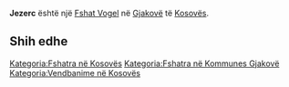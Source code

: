 {{Fshat në Kosovës
 | Emri                = Jezerc
| sqi_N_name = Jezerc
| sqi_N_FULL_NAME_RO = Jezerc
| sqi_N_FULL_NAME_ND_RO = Jezerc
| sqi_N_SORT_NAME_RG = JEZERC
| sqi_N_FULL_NAME_RG = Jezerc
| sqi_N_FULL_NAME_ND_RG = Jezerc
| srp_N_name = Jezerce
| srp_N_FULL_NAME_RO = Jezerce
| srp_N_FULL_NAME_ND_RO = Jezerce
| srp_N_SORT_NAME_RG = JEZERCE
| srp_N_FULL_NAME_RG = Jezerce
| srp_N_FULL_NAME_ND_RG = Jezerce
| srp_NS_name = Језерце
| srp_NS_FULL_NAME_RO = Језерце
| srp_NS_FULL_NAME_ND_RO = Језерце
| srp_NS_SORT_NAME_RG = ЈЕЗЕРЦЕ
| srp_NS_FULL_NAME_RG = Језерце
| srp_NS_FULL_NAME_ND_RG = Језерце
| std_V_name = Likeni
| std_V_FULL_NAME_RO = Likeni
| std_V_FULL_NAME_ND_RO = Likeni
| std_V_SORT_NAME_RG = LIKENI
| std_V_FULL_NAME_RG = Likeni
| std_V_FULL_NAME_ND_RG = Likeni

 | Emri (Rasa dhanore) = 
 | Figura              = 
 | Shteti              = Kosovo
 | Komuna              = Gjakovë
 | Kodi postar         = 
 | Sipërfaqja          = 

 | Popullsia           = 

 | Regj. i popullsisë  = 
 | Dend. e popullsisë  = 
 | Faqja zyrtare       = 
 <!--- Koordinatat ----> 
 | Gjerësia            = 42.3675
 | Gjatësia            = 21.029722
 | Lartësia            = 
}}
'''Jezerc''' është një [[Fshat Vogel]] në [[Gjakovë]] të [[Kosovës]].

<!-- == Gjeografia == -->
<!-- == Historia == -->
<!-- == Demografia == -->
== Shih edhe ==
{{Komuna Gjakovë}}
{{Kosovo-Administrata-Cung}}

[[Kategoria:Fshatra në Kosovës]]
[[Kategoria:Fshatra në Kommunes Gjakovë]]
[[Kategoria:Vendbanime në Kosovës]]
